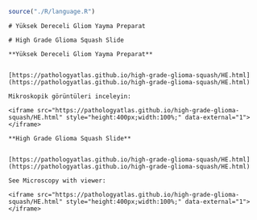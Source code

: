 ```r
source("./R/language.R")
```

```asis
# Yüksek Dereceli Gliom Yayma Preparat
```

```asis
# High Grade Glioma Squash Slide
```

```asis

**Yüksek Dereceli Gliom Yayma Preparat**


[https://pathologyatlas.github.io/high-grade-glioma-squash/HE.html](https://pathologyatlas.github.io/high-grade-glioma-squash/HE.html)

Mikroskopik görüntüleri inceleyin:

<iframe src="https://pathologyatlas.github.io/high-grade-glioma-squash/HE.html" style="height:400px;width:100%;" data-external="1"></iframe>

```

```asis

**High Grade Glioma Squash Slide**


[https://pathologyatlas.github.io/high-grade-glioma-squash/HE.html](https://pathologyatlas.github.io/high-grade-glioma-squash/HE.html)

See Microscopy with viewer: 

<iframe src="https://pathologyatlas.github.io/high-grade-glioma-squash/HE.html" style="height:400px;width:100%;" data-external="1"></iframe>

```

